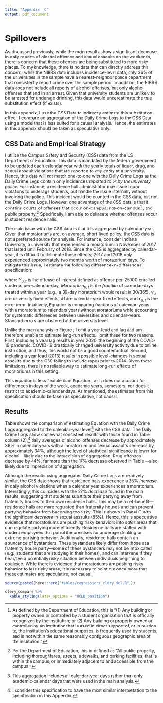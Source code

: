 ```yaml
---
title: "Appendix  C"
output: pdf_document
---
```



# Spillovers \label{section:spillovers}

As discussed previously, while the main results show a significant decrease in daily reports of alcohol offenses and sexual assaults on the weekends, there is concern that these offenses are being substituted to more risky places. To my knowledge, there is no data that can directly address this concern; while the NIBRS data includes incidence-level data, only 36% of the universities in the sample have a nearest-neighbor police department that consistently report crime over the sample period. In addition, the NIBRS data does not include all reports of alcohol offenses, but only alcohol offenses that end in an arrest. Given that university students are unlikely to be arrested for underage drinking, this data would underestimate the true substitution effect (if exists). 

In this appendix, I use the CSS Data to indirectly estimate this substitution effect. I compare an aggregation of the Daily Crime Logs to the CSS Data using a model that is less suited for a causal analysis. Hence, the estimates in this appendix should be taken as speculative only. 

## CSS Data and Empirical Strategy

I utilize the Campus Safety and Security (CSS) data from the US Department of Education. This data is mandated by the federal government to be updated each calendar year with the yearly totals of liquor, drug, and sexual assault violations that are reported *to any entity* at a university. Hence, this data will not match one-to-one with the Daily Crime Logs as the Daily Crime Logs contain only incidences *reported to or by the university police*. For instance, a residence hall administrator may issue liquor violations to underage students, but handle the issue internally without involving the police. This incident would be counted in the CSS data, but not the Daily Crime Logs. However, one advantage of the CSS data is that it contains counts of offenses that occur on-campus, not-on-campus^[As defined by the Department of Education, this is "(1) Any building or property owned or controlled by a student organization that is officially recognized by the institution; or (2) Any building or property owned or controlled by an institution that is used in direct support of, or in relation to, the institution's educational purposes, is frequently used by students, and is not within the same reasonably contiguous geographic area of the institution."] , and public property.^[Per the Department of Education, this id defined as "All public property, including thoroughfares, streets, sidewalks, and parking facilities, that is within the campus, or immediately adjacent to and accessible from the campus."] Specifically, I am able to delineate whether offenses occur in student residence halls.  

The main issue with the CSS data is that it is aggregated by calendar-year. Given that moratoriums are, on average, short-lived policy, the CSS data is not a preferred source for analysis. For instance, consider Indiana University, a university that experienced a moratorium in November of 2017 that lasted until February of 2018. Since the CSS is aggregated by calendar-year, it is difficult to delineate these effects; 2017 and 2018 only experienced approximately two months worth of moratorium days. To mitigate this issue, I estimate the following difference-in-differences specification:

\begin{equation} \label{equation:appendix}
Y_{u,t} = \beta Moratorium_{u,t}  + \gamma_{u} + \lambda{t} + \epsilon_{u,t}
\end{equation}

where $Y_{u,t}$ is the offense of interest defined as offense per-25000 enrolled students per-calendar-day, $Moratorium_{u,t}$ is the *fraction* of calendar-days treated within a year (e.g., a 30-day moratorium would result in 30/365), $\gamma_u$ are university fixed effects, $\lambda{t}$ are calendar-year fixed effects, and $\epsilon_{u,t}$ is the error term. Intuitively, Equation \ref{equation:appendix} is comparing fractions of calendar-years with a moratorium to calendars years without moratoriums while accounting for systematic differences between universities and calendar-years. Standard errors are clustered at the university level. 

Unlike the main analysis in Figure \ref{week_before_after}, I omit a year lead and lag and am therefore unable to estimate long-run effects. I omit these for two reasons. First, including a year lag results in year 2020, the beginning of the COVID-19 pandemic. COVID-19 drastically changed university activity due to online instruction, and thus, this would not be a good counterfactual. Second, including a year lead (2013) results in possible level-changes in sexual assaults due to the CSS failing to include rapes prior to 2014. Given these limitations, there is no reliable way to estimate long-run effects of moratoriums in this setting.

This equation is less flexible than Equation \ref{main_model}, as it does not account for differences in days of the week, academic years, semesters, nor does it restrict to academic-calendar days. As mentioned, the estimates from this specification should be taken as speculative, not causal. 

## Results

Table \ref{clery_compare} shows the comparison of estimating Equation \ref{equation:appendix} with the Daily Crime Logs aggregated to the calendar-year level^[This aggregation includes all calendar-year days rather than only academic-calendar days that were used in the main analysis.] with the CSS data. The Daily Crime Logs show somewhat consistent results with those found in Table \ref{main_table} column (2),^[I consider this specification to have the most similar interpretation to the specification in this Appendix.] daily averages of alcohol offenses decrease by approximately 36% in calendar years with a moratorium and sexual assaults decrease by approximately 34%, although the level of statistical significance is lower for alcohol—likely due to the imprecision of aggregation. Drug offenses decrease by 44%, far more than the 17% decrease observed in Table \ref{main_table}—also likely due to imprecision of aggregation. 

Although the results using aggregated Daily Crime Logs are relatively similar, the CSS data shows that residence halls experience a 25% *increase* in daily alcohol violations when a calendar year experiences a moratorium. Interestingly, this coincides with the 27% *decrease* found in the main results, suggesting that students substitute their partying away from fraternity houses to their own residence halls. This may be a net-benefit—residence halls are more regulated than fraternity houses and can prevent partying behavior from becoming too risky. This is shown in Panel C with the significant *decrease* in sexual assaults (85%). Hence, this is speculative evidence that moratoriums are pushing risky behaviors into *safer* areas that can regulate partying more efficiently. Residence halls are staffed with student employees that patrol the premises for underage drinking or extreme partying behavior. Additionally, residence halls contain an abundance of bystanders. These bystanders likely differ from those at a fraternity house party—some of these bystanders may not be intoxicated (e.g., students that are studying in their homes), and can intervene if they hear/see a potentially risky situation between individuals beginning to coalesce. While there is evidence that moratoriums are pushing risky behavior to less risky areas, it is necessary to point out once more that these estimates are speculative, not causal.

```r
source(paste0(here::here("tables/regressions_clery_dcl.R")))
```

```r
clery_compare %>% 
  kable_styling(latex_options = "HOLD_position")
```

